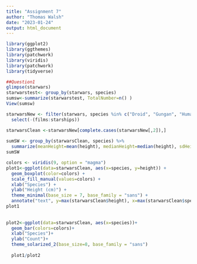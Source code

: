 ```yaml
---
title: "Assignment 7"
author: "Thomas Walsh"
date: "2023-01-24"
output: html_document
---
```

```r
library(ggplot2)
library(ggthemes)
library(patchwork)
library(viridis)
library(patchwork)
library(tidyverse)

##Question1
glimpse(starwars)
starwarstest<- group_by(starwars, species)
sumsw<-summarize(starwarstest, TotalNumber=n() )
View(sumsw)

starwarsNew <- filter(starwars, species %in% c("Droid", "Gungan", "Human", "Kaminoan", "Mirialan", "Twi'lek", "Wookiee", "Zabrak", NA)) %>%
  select(-(films:starships))

starwarsClean <-starwarsNew[complete.cases(starwarsNew[,2]),]
  
sumSW <- group_by(starwarsClean, species) %>%
  summarize(meanHeight=mean(height), medianHeight=median(height), sdHeight=sd(height))
sumSW

colors <- viridis(9, option = "magma")
plot1<-ggplot(data=starwarsClean, aes(x=species, y=height)) +
  geom_boxplot(color=colors) +
  scale_fill_manual(values=colors) +
  xlab("Species") +
  ylab("Height (cm)") +
  theme_minimal(base_size = 7, base_family = "sans") +
  annotate("text", y=max(starwarsClean$height), x=max(starwarsClean$species),label="p=1.2E-0.5")
plot1
  
  
plot2<-ggplot(data=starwarsClean, aes(x=species))+
  geom_bar(colors=colors)+
  xlab("Species")+
  ylab("Count")+
  theme_solarized_2(base_size=8, base_family = "sans")
  
  plot1/plot2
  
  
                    
                    
                    
                    
                    
                    
                    
                  




























```

